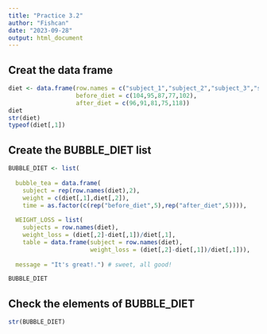 ```yaml
---
title: "Practice 3.2"
author: "Fishcan"
date: "2023-09-28"
output: html_document
---
```


## Creat the data frame
```r
diet <- data.frame(row.names = c("subject_1","subject_2","subject_3","subject_4","subject_5"),
                   before_diet = c(104,95,87,77,102),
                   after_diet = c(96,91,81,75,118))
diet
str(diet)
typeof(diet[,1])
```

## Create the BUBBLE_DIET list
```r
BUBBLE_DIET <- list(
  
  bubble_tea = data.frame(
    subject = rep(row.names(diet),2),
    weight = c(diet[,1],diet[,2]),
    time = as.factor(c(rep("before_diet",5),rep("after_diet",5)))),
  
  WEIGHT_LOSS = list(
    subjects = row.names(diet),
    weight_loss = (diet[,2]-diet[,1])/diet[,1],
    table = data.frame(subject = row.names(diet), 
                       weight_loss = (diet[,2]-diet[,1])/diet[,1])),
  
  message = "It's great!.") # sweet, all good!

BUBBLE_DIET
```

## Check the elements of BUBBLE_DIET
```r
str(BUBBLE_DIET)
```
